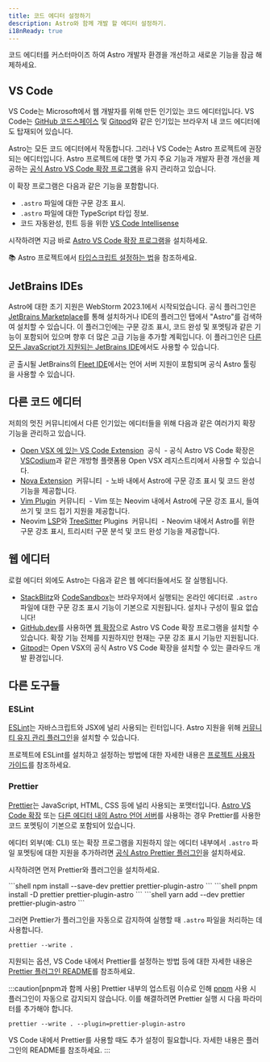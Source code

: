 ```yaml
---
title: 코드 에디터 설정하기
description: Astro와 함께 개발 할 에디터 설정하기.
i18nReady: true
---
```


코드 에디터를 커스터마이즈 하여 Astro 개발자 환경을 개선하고 새로운 기능을 잠금 해제하세요.

## VS Code

VS Code는 Microsoft에서 웹 개발자를 위해 만든 인기있는 코드 에디터입니다. VS Code는 [GitHub 코드스페이스](https://github.com/features/codespaces) 및 [Gitpod](https://gitpod.io/)와 같은 인기있는 브라우저 내 코드 에디터에도 탑재되어 있습니다.

Astro는 모든 코드 에디터에서 작동합니다. 그러나 VS Code는 Astro 프로젝트에 권장되는 에디터입니다. Astro 프로젝트에 대한 몇 가지 주요 기능과 개발자 환경 개선을 제공하는 [공식 Astro VS Code 확장 프로그램](https://marketplace.visualstudio.com/items?itemName=astro-build.astro-vscode)을 유지 관리하고 있습니다.

이 확장 프로그램은 다음과 같은 기능을 포함합니다.

- `.astro` 파일에 대한 구문 강조 표시.
- `.astro` 파일에 대한 TypeScript 타입 정보.
- 코드 자동완성, 힌트 등을 위한 [VS Code Intellisense](https://code.visualstudio.com/docs/editor/intellisense)

시작하려면 지금 바로 [Astro VS Code 확장 프로그램](https://marketplace.visualstudio.com/items?itemName=astro-build.astro-vscode)을 설치하세요.

📚 Astro 프로젝트에서 [타입스크립트 설정하는 법](/ko/guides/typescript/)을 참조하세요.

## JetBrains IDEs

Astro에 대한 초기 지원은 WebStorm 2023.1에서 시작되었습니다. 공식 플러그인은 [JetBrains Marketplace](https://plugins.jetbrains.com/plugin/20959-astro)를 통해 설치하거나 IDE의 플러그인 탭에서 "Astro"를 검색하여 설치할 수 있습니다. 이 플러그인에는 구문 강조 표시, 코드 완성 및 포멧팅과 같은 기능이 포함되어 있으며 향후 더 많은 고급 기능을 추가할 계획입니다. 이 플러그인은 [다른 모든 JavaScript가 지원되는 JetBrains IDE](https://www.jetbrains.com/products/#lang=js&type=ide)에서도 사용할 수 있습니다.

곧 출시될 JetBrains의 [Fleet IDE](https://www.jetbrains.com/fleet/)에서는 언어 서버 지원이 포함되며 공식 Astro 툴링을 사용할 수 있습니다.

## 다른 코드 에디터

저희의 멋진 커뮤니티에서 다른 인기있는 에디터들을 위해 다음과 같은 여러가지 확장 기능을 관리하고 있습니다.

- [Open VSX 에 있는 VS Code Extension](https://open-vsx.org/extension/astro-build/astro-vscode) <span style="margin: 0.25em;"><Badge variant="accent">공식</Badge></span> - 공식 Astro VS Code 확장은 [VSCodium](https://vscodium.com/)과 같은 개방형 플랫폼용 Open VSX 레지스트리에서 사용할 수 있습니다.
- [Nova Extension](https://extensions.panic.com/extensions/sciencefidelity/sciencefidelity.astro/) <span style="margin: 0.25em;"><Badge variant="neutral">커뮤니티</Badge></span> - 노바 내에서 Astro에 구문 강조 표시 및 코드 완성 기능을 제공합니다.
- [Vim Plugin](https://github.com/wuelnerdotexe/vim-astro) <span style="margin: 0.25em;"><Badge variant="neutral">커뮤니티</Badge></span> - Vim 또는 Neovim 내에서 Astro에 구문 강조 표시, 들여쓰기 및 코드 접기 지원을 제공합니다.
- Neovim [LSP](https://github.com/neovim/nvim-lspconfig/blob/master/doc/server_configurations.md#astro)와 [TreeSitter](https://github.com/virchau13/tree-sitter-astro) Plugins <span style="margin: 0.25em;"><Badge variant="neutral">커뮤니티</Badge></span> - Neovim 내에서 Astro를 위한 구문 강조 표시, 트리시터 구문 분석 및 코드 완성 기능을 제공합니다.

## 웹 에디터

로컬 에디터 외에도 Astro는 다음과 같은 웹 에디터들에서도 잘 실행됩니다.

- [StackBlitz](https://stackblitz.com/)와 [CodeSandbox](https://codesandbox.io/)는 브라우저에서 실행되는 온라인 에디터로 `.astro` 파일에 대한 구문 강조 표시 기능이 기본으로 지원됩니다. 설치나 구성이 필요 없습니다!
- [GitHub.dev](https://github.dev/)를 사용하면 [웹 확장](https://code.visualstudio.com/api/extension-guides/web-extensions)으로 Astro VS Code 확장 프로그램을 설치할 수 있습니다. 확장 기능 전체를 지원하지만 현재는 구문 강조 표시 기능만 지원됩니다.
- [Gitpod](https://gitpod.io/)는 Open VSX의 공식 Astro VS Code 확장을 설치할 수 있는 클라우드 개발 환경입니다.

## 다른 도구들

### ESLint

[ESLint](https://eslint.org/)는 자바스크립트와 JSX에 널리 사용되는 린터입니다. Astro 지원을 위해 [커뮤니티 유지 관리 플러그인](https://github.com/ota-meshi/eslint-plugin-astro)을 설치할 수 있습니다.

프로젝트에 ESLint를 설치하고 설정하는 방법에 대한 자세한 내용은 [프로젝트 사용자 가이드](https://ota-meshi.github.io/eslint-plugin-astro/user-guide/)를 참조하세요.

### Prettier

[Prettier](https://prettier.io/)는 JavaScript, HTML, CSS 등에 널리 사용되는 포맷터입니다. [Astro VS Code 확장](https://marketplace.visualstudio.com/items?itemName=astro-build.astro-vscode) 또는 [다른 에디터 내의 Astro 언어 서버](#다른-코드-에디터)를 사용하는 경우 Prettier를 사용한 코드 포멧팅이 기본으로 포함되어 있습니다.

에디터 외부(예: CLI) 또는 확장 프로그램을 지원하지 않는 에디터 내부에서 `.astro` 파일 포멧팅에 대한 지원을 추가하려면 [공식 Astro Prettier 플러그인](https://github.com/withastro/prettier-plugin-astro)을 설치하세요.

시작하려면 먼저 Prettier와 플러그인을 설치하세요.

<PackageManagerTabs>
  <Fragment slot="npm">
  ```shell
  npm install --save-dev prettier prettier-plugin-astro
  ```
  </Fragment>
  <Fragment slot="pnpm">
  ```shell
  pnpm install -D prettier prettier-plugin-astro
  ```
  </Fragment>
  <Fragment slot="yarn">
  ```shell
  yarn add --dev prettier prettier-plugin-astro
  ```
  </Fragment>
</PackageManagerTabs>

그러면 Prettier가 플러그인을 자동으로 감지하여 실행할 때 `.astro` 파일을 처리하는 데 사용합니다.

```shell
prettier --write .
```

지원되는 옵션, VS Code 내에서 Prettier를 설정하는 방법 등에 대한 자세한 내용은 [Prettier 플러그인 README](https://github.com/withastro/prettier-plugin-astro/blob/main/README.md)를 참조하세요.

:::caution[pnpm과 함께 사용]
Prettier 내부의 업스트림 이슈로 인해 [pnpm](https://pnpm.io/) 사용 시 플러그인이 자동으로 감지되지 않습니다. 이를 해결하려면 Prettier 실행 시 다음 파라미터를 추가해야 합니다.

```shell
prettier --write . --plugin=prettier-plugin-astro
```

VS Code 내에서 Prettier를 사용할 때도 추가 설정이 필요합니다. 자세한 내용은 플러그인의 README를 참조하세요.
:::
